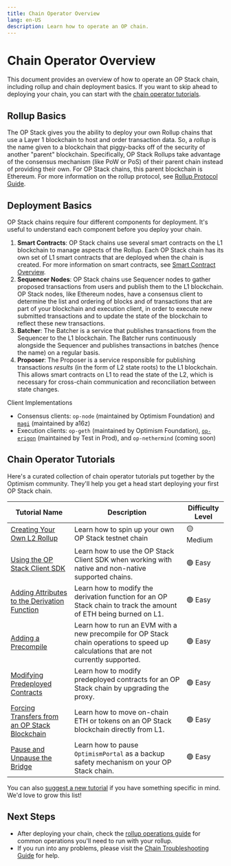```yaml
---
title: Chain Operator Overview
lang: en-US
description: Learn how to operate an OP chain.
---
```



# Chain Operator Overview

This document provides an overview of how to operate an OP Stack chain, including rollup and chain deployment basics. If you want to skip ahead to deploying your chain, you can start with the [chain operator tutorials](#chain-operator-tutorials).

## Rollup Basics

The OP Stack gives you the ability to deploy your own Rollup chains that use a Layer 1 blockchain to host and order transaction data. So, a *rollup* is the name given to a blockchain that piggy-backs off of the security of another "parent" blockchain.
Specifically, OP Stack Rollups take advantage of the consensus mechanism (like PoW or PoS) of their parent chain instead of providing their own. For OP Stack chains, this parent blockchain is Ethereum. For more information on the rollup protocol, see [Rollup Protocol Guide](/stack/protocol/overview).

## Deployment Basics

OP Stack chains require four different components for deployment. It's useful to understand each component before you deploy your chain.

1.  **Smart Contracts**: OP Stack chains use several smart contracts on the L1 blockchain to manage aspects of the Rollup. Each OP Stack chain has its own set of L1 smart contracts that are deployed when the chain is created. For more information on smart contracts, see [Smart Contract Overview](/stack/protocol/smart-contracts).
2.  **Sequencer Nodes**: OP Stack chains use Sequencer nodes to gather proposed transactions from users and publish them to the L1 blockchain. OP Stack nodes, like Ethereum nodes, have a consensus client to determine the list and ordering of blocks and of transactions that are part of your blockchain and execution client, in order to execute new submitted transactions and to update the state of the blockchain to reflect these new transactions.
3.  **Batcher**: The Batcher is a service that publishes transactions from the Sequencer to the L1 blockchain. The Batcher runs continuously alongside the Sequencer and publishes transactions in batches (hence the name) on a regular basis.
4.  **Proposer**: The Proposer is a service responsible for publishing transactions *results* (in the form of L2 state roots) to the L1 blockchain. This allows smart contracts on L1 to read the state of the L2, which is necessary for cross-chain communication and reconciliation between state changes.

<Callout type="info">
  Client Implementations

  *   Consensus clients: `op-node` (maintained by Optimism Foundation) and [`magi`](https://github.com/a16z/magi) (maintained by a16z)
  *   Execution clients: `op-geth` (maintained by Optimism Foundation), [`op-erigon`](https://github.com/testinprod-io/op-erigon) (maintained by Test in Prod), and `op-nethermind` (coming soon)
</Callout>

## Chain Operator Tutorials

Here's a curated collection of chain operator tutorials put together by the Optimism community.
They'll help you get a head start deploying your first OP Stack chain.

| Tutorial Name                                                                          | Description                                                                                                                            | Difficulty Level |
| -------------------------------------------------------------------------------------- | -------------------------------------------------------------------------------------------------------------------------------------- | ---------------- |
| [Creating Your Own L2 Rollup](tutorials/create-l2-rollup)                              | Learn how to spin up your own OP Stack testnet chain                                                                                   | 🟡 Medium        |
| [Using the OP Stack Client SDK](tutorials/sdk)                                         | Learn how to use the OP Stack Client SDK when working with native and non-native supported chains.                                     | 🟢 Easy          |
| [Adding Attributes to the Derivation Function](tutorials/adding-derivation-attributes) | Learn how to modify the derivation function for an OP Stack chain to track the amount of ETH being burned on L1.                       | 🟢 Easy          |
| [Adding a Precompile](tutorials/adding-precompiles)                                    | Learn how to run an EVM with a new precompile for OP Stack chain operations to speed up calculations that are not currently supported. | 🟢 Easy          |
| [Modifying Predeployed Contracts](tutorials/modifying-predeploys)                      | Learn how to modify predeployed contracts for an OP Stack chain by upgrading the proxy.                                                | 🟢 Easy          |
| [Forcing Transfers from an OP Stack Blockchain](/stack/security/forced-transfers)      | Learn how to move on-chain ETH or tokens on an OP Stack blockchain directly from L1.                                                   | 🟢 Easy          |
| [Pause and Unpause the Bridge](/stack/security/pause)                                  | Learn how to pause `OptimismPortal` as a backup safety mechanism on your OP Stack chain.                                               | 🟢 Easy          |

You can also [suggest a new tutorial](https://github.com/ethereum-optimism/docs/issues/new?assignees=\&labels=tutorial%2Cdocumentation%2Ccommunity-request\&projects=\&template=suggest_tutorial.yaml\&title=%5BTUTORIAL%5D+Add+PR+title) if you have something specific in mind. We'd love to grow this list!

## Next Steps

*   After deploying your chain, check the [rollup operations guide](./management/operations) for common operations you'll need to run with your rollup.
*   If you run into any problems, please visit the [Chain Troubleshooting Guide](./management/troubleshooting) for help.
